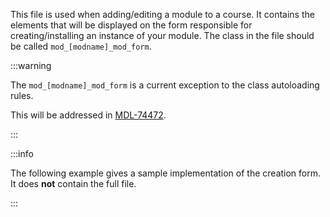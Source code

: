 This file is used when adding/editing a module to a course. It contains the elements that will be displayed on the form responsible for creating/installing an instance of your module. The class in the file should be called `mod_[modname]_mod_form`.

:::warning

The `mod_[modname]_mod_form` is a current exception to the class autoloading rules.

This will be addressed in [MDL-74472](https://tracker.moodle.org/browse/MDL-74472).

:::

:::info

The following example gives a sample implementation of the creation form. It does **not** contain the full file.

:::
